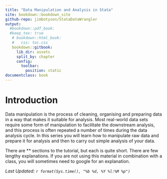 ```yaml
---
title: "Data Manipulation and Analysis in Stata"
site: bookdown::bookdown_site
github-repo: jimbotyson/StataDataWrangler
output:
  #bookdown::pdf_book:
  #keep_tex: true
   # bookdown::html_book:
   #   css: toc.css
   bookdown::gitbook:
     lib_dir: assets
     split_by: chapter
     config:
       toolbar:
         position: static
documentclass: book
---
```


# Introduction 

Data manipulation is the process of cleaning, organising and preparing data in a way that makes it suitable for analysis. Most real-world data sets require some form of manipulation to facilitate the downstream analysis, and this process is often repeated a number of times during the data analysis cycle. In this series you will learn how to manipulate raw data and prepare it for analysis and then to carry out simple analysis of your data.

There are \*\* sections to the tutorial, but each is quite short. There are few lengthy explanations. If you are not using this material in combination with a class, you will sometimes need to google for an explanation.

*Last Updated: `r format(Sys.time(), "%b %d, %Y %l:%M %p")`*
